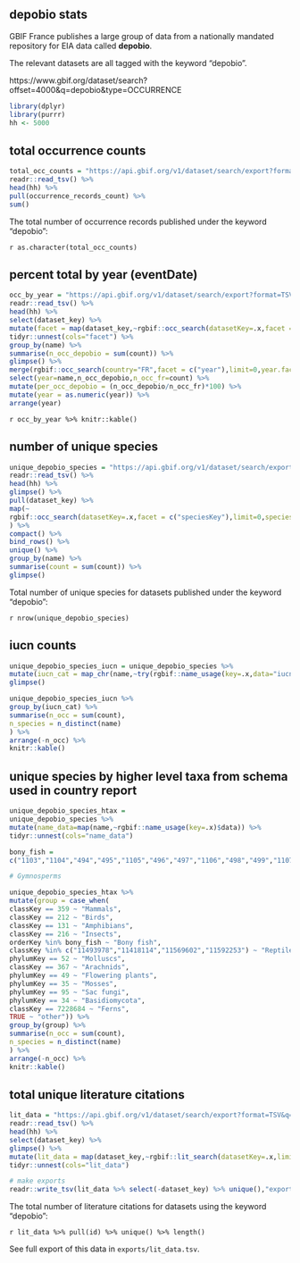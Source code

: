 ## depobio stats

GBIF France publishes a large group of data from a nationally mandated repository for EIA data called **depobio**. 

The relevant datasets are all tagged with the keyword “depobio”. 

https://www.gbif.org/dataset/search?offset=4000&q=depobio&type=OCCURRENCE

```r
library(dplyr)
library(purrr)
hh <- 5000
```

## total occurrence counts

```r
total_occ_counts = "https://api.gbif.org/v1/dataset/search/export?format=TSV&q=depobio&type=OCCURRENCE" %>%
readr::read_tsv() %>%
head(hh) %>% 
pull(occurrence_records_count) %>% 
sum()
```

The total number of occurrence records published under the keyword "depobio":

`r as.character(total_occ_counts)`

## percent total by year (eventDate)

```r

occ_by_year = "https://api.gbif.org/v1/dataset/search/export?format=TSV&q=depobio&type=OCCURRENCE" %>%
readr::read_tsv() %>% 
head(hh) %>% 
select(dataset_key) %>%
mutate(facet = map(dataset_key,~rgbif::occ_search(datasetKey=.x,facet = c("year"),limit=0,year.facetLimit = 100000)$facets$year)) %>% 
tidyr::unnest(cols="facet") %>%
group_by(name) %>% 
summarise(n_occ_depobio = sum(count)) %>% 
glimpse() %>% 
merge(rgbif::occ_search(country="FR",facet = c("year"),limit=0,year.facetLimit = 100000)$facets$year,by="name") %>%
select(year=name,n_occ_depobio,n_occ_fr=count) %>% 
mutate(per_occ_depobio = (n_occ_depobio/n_occ_fr)*100) %>% 
mutate(year = as.numeric(year)) %>%
arrange(year)  

```

`r occ_by_year %>% knitr::kable()`

## number of unique species

```r

unique_depobio_species = "https://api.gbif.org/v1/dataset/search/export?format=TSV&q=depobio&type=OCCURRENCE" %>%
readr::read_tsv() %>%
head(hh) %>%
glimpse() %>%
pull(dataset_key) %>% 
map(~
rgbif::occ_search(datasetKey=.x,facet = c("speciesKey"),limit=0,speciesKey.facetLimit = 100000)$facets$speciesKey
) %>% 
compact() %>%
bind_rows() %>% 
unique() %>%
group_by(name) %>%
summarise(count = sum(count)) %>% 
glimpse() 

```

Total number of unique species for datasets published under the keyword "depobio":

`r nrow(unique_depobio_species)`

<!-- ## number unique species, but not in any other dataset in France -->

<!-- ```{r not_in_previously_france, echo=FALSE,include=FALSE} -->

<!-- # depobio_dataset_key = "https://api.gbif.org/v1/dataset/search/export?format=TSV&q=depobio&type=OCCURRENCE" %>% -->
<!-- # readr::read_tsv() %>% -->
<!-- # head(hh) %>% -->
<!-- # glimpse() %>% -->
<!-- # pull(dataset_key)  -->
<!-- #  -->
<!-- # unique_france_species = rgbif::occ_search(country="FR",facet = c("datasetKey"),limit=0,datasetKey.facetLimit = 100000)$facets$datasetKey %>%  -->
<!-- # filter(!name %in% depobio_dataset_key) %>%  -->
<!-- # pull(name) %>% -->
<!-- # map(~ -->
<!-- # rgbif::occ_search(datasetKey=.x,facet = c("speciesKey"),limit=0,speciesKey.facetLimit = 100000)$facets$speciesKey  -->
<!-- # ) %>%  -->
<!-- # compact() %>% -->
<!-- # map(~ .x$name) %>%  -->
<!-- # flatten_chr() %>%  -->
<!-- # unique()  -->

<!-- ``` -->

<!-- These species only occur in datasets published using: -->

<!-- `r length(unique_depobio_species$name[!unique_depobio_species$name %in% unique_france_species])` -->

<!-- # ```{r unique_in_france_table, echo=FALSE,include=TRUE,results='asis'} -->
<!-- #  -->
<!-- # unique_depobio_species$name[!unique_depobio_species$name %in% unique_france_species] %>% -->
<!-- # data.frame() %>% -->
<!-- # knitr::kable() -->
<!-- #  -->
<!-- # ``` -->

## iucn counts

```r

unique_depobio_species_iucn = unique_depobio_species %>%
mutate(iucn_cat = map_chr(name,~try(rgbif::name_usage(key=.x,data="iucnRedListCategory")$data$category))) %>%
glimpse() 
```

```r

unique_depobio_species_iucn %>%
group_by(iucn_cat) %>%
summarise(n_occ = sum(count),
n_species = n_distinct(name)
) %>%
arrange(-n_occ) %>% 
knitr::kable()

```

<!-- ## iucn counts unique to depobio in FR -->

<!-- ```{r iucn_counts_print_table_unique_FR, echo=FALSE,include=TRUE,results='asis'} -->

<!-- unique_depobio_species_iucn %>% -->
<!-- filter(!name %in% unique_france_species) %>% -->
<!-- group_by(iucn_cat) %>% -->
<!-- summarise(n_occ = sum(count), -->
<!-- n_species = n_distinct(name) -->
<!-- ) %>% -->
<!-- arrange(-n_occ) %>%  -->
<!-- knitr::kable() -->

<!-- ``` -->

## unique species by higher level taxa from schema used in country report

```r

unique_depobio_species_htax = 
unique_depobio_species %>%
mutate(name_data=map(name,~rgbif::name_usage(key=.x)$data)) %>%
tidyr::unnest(cols="name_data")
```

```r
bony_fish =
c("1103","1104","494","495","1105","496","497","1106","498","499","1107","537","538","1153","547","1162","548","549","550","1163","1164","1165","1166","1167","1305","1067","1306","1307","1308","1068","1069","587","1310","588","589","1311","1312","1313","590","890","774","889","773","772","888","765","879","7191147","1108","1448","8454030","716","8510645","8706725","8602104","7192402","839","721","1446","1447","1492","8481794","7191407","723","7192754","1493","8454707","8617753","1444","10833565","8705315","8708973","7190953","7190987","7191426","724","7191588","7192755","1445","7192749","8603836","7190978","10726067","1450","725","7192775","726","1449","791","828","731","732","733","734","735","737","829","784","785","1453","795","796","798","1459","801","803","804","736","783","1452","790","1454","792","794","952","953","775")

# Gymnosperms

unique_depobio_species_htax %>%
mutate(group = case_when(
classKey == 359 ~ "Mammals",
classKey == 212 ~ "Birds",
classKey == 131 ~ "Amphibians",
classKey == 216 ~ "Insects",
orderKey %in% bony_fish ~ "Bony fish",
classKey %in% c("11493978","11418114","11569602","11592253") ~ "Reptiles",
phylumKey == 52 ~ "Molluscs",
classKey == 367 ~ "Arachnids",
phylumKey == 49 ~ "Flowering plants",
phylumKey == 35 ~ "Mosses",
phylumKey == 95 ~ "Sac fungi",
phylumKey == 34 ~ "Basidiomycota",
classKey == 7228684 ~ "Ferns",
TRUE ~ "other")) %>% 
group_by(group) %>%
summarise(n_occ = sum(count),
n_species = n_distinct(name)
) %>%
arrange(-n_occ) %>% 
knitr::kable()

```

## total unique literature citations 

```r
lit_data = "https://api.gbif.org/v1/dataset/search/export?format=TSV&q=depobio&type=OCCURRENCE" %>%
readr::read_tsv() %>%
head(hh) %>%
select(dataset_key) %>%
glimpse() %>%  
mutate(lit_data = map(dataset_key,~rgbif::lit_search(datasetKey=.x,limit=1000)$data)) %>% 
tidyr::unnest(cols="lit_data")

# make exports 
readr::write_tsv(lit_data %>% select(-dataset_key) %>% unique(),"exports/lit_data.tsv")


```

The total number of literature citations for datasets using the keyword "depobio": 

`r lit_data %>% pull(id) %>% unique() %>% length()`

See full export of this data in `exports/lit_data.tsv`.


<!-- # number of records by department (to answer the question: are there records from départments and pays d’outre-mer outside “mainland” France?) -->
<!-- # gadm_gid=FRA.1_1&gadm_gid=FRA.2_1 -->

<!-- Not completed -->

<!-- ## impact assesments  -->
<!-- depbio eventDate n_occ, n_sp "about" and "published by" FR -->

<!-- eventDate means "first"  -->

<!-- make citations table for all of depobio as export  -->
